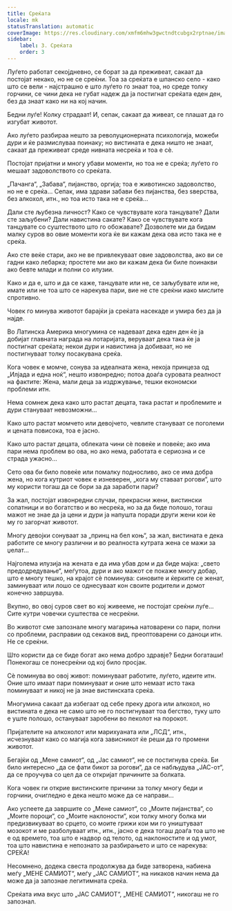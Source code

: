 ```yaml
---
title: Среќата
locale: mk
statusTranslation: automatic
coverImage: https://res.cloudinary.com/xmfm6mhw3gwctndtcubgx2rptnae/image/upload/v1741354419/small_cover_la_gran_rebelion_28716e29d2.webp
sidebar:
    label: 3. Среќата
    order: 3
---
```

Луѓето работат секојдневно, се борат за да преживеат, сакаат да постојат некако, но не се среќни. Тоа за среќата е шпанско село - како што се вели - најстрашно е што луѓето го знаат тоа, но среде толку горчини, се чини дека не губат надеж да ја постигнат среќата еден ден, без да знаат како ни на кој начин.

Бедни луѓе! Колку страдаат! И, сепак, сакаат да живеат, се плашат да го изгубат животот.

Ако луѓето разбираа нешто за револуционерната психологија, можеби дури и ќе размислуваа поинаку; но вистината е дека ништо не знаат, сакаат да преживеат среде нивната несреќа и тоа е сè.

Постојат пријатни и многу убави моменти, но тоа не е среќа; луѓето го мешаат задоволството со среќата.

„Пачанга“, „Забава“, пијанство, оргија; тоа е животинско задоволство, но не е среќа... Сепак, има здрави забави без пијанства, без ѕверства, без алкохол, итн., но тоа исто така не е среќа...

Дали сте љубезна личност? Како се чувствувате кога танцувате? Дали сте заљубени? Дали навистина сакате? Како се чувствувате кога танцувате со суштеството што го обожавате? Дозволете ми да бидам малку суров во овие моменти кога ќе ви кажам дека ова исто така не е среќа.

Ако сте веќе стари, ако не ве привлекуваат овие задоволства, ако ви се гадни како лебарка; простете ми ако ви кажам дека би биле поинакви ако бевте млади и полни со илузии.

Како и да е, што и да се каже, танцувате или не, се заљубувате или не, имате или не тоа што се нарекува пари, вие не сте среќни иако мислите спротивно.

Човек го минува животот барајќи ја среќата насекаде и умира без да ја најде.

Во Латинска Америка многумина се надеваат дека еден ден ќе ја добијат главната награда на лотаријата, веруваат дека така ќе ја постигнат среќата; некои дури и навистина ја добиваат, но не постигнуваат толку посакувана среќа.

Кога човек е момче, сонува за идеалната жена, некоја принцеза од „Илјада и една ноќ“, нешто извонредно; потоа доаѓа суровата реалност на фактите: Жена, мали деца за издржување, тешки економски проблеми итн.

Нема сомнеж дека како што растат децата, така растат и проблемите и дури стануваат невозможни...

Како што растат момчето или девојчето, чевлите стануваат се поголеми и цената повисока, тоа е јасно.

Како што растат децата, облеката чини сè повеќе и повеќе; ако има пари нема проблем во ова, но ако нема, работата е сериозна и се страда ужасно...

Сето ова би било повеќе или помалку подносливо, ако се има добра жена, но кога кутриот човек е изневерен, „кога му ставаат рогови“, што му користи тогаш да се бори за да заработи пари?

За жал, постојат извонредни случаи, прекрасни жени, вистински сопатници и во богатство и во несреќа, но за да биде полошо, тогаш мажот не знае да ја цени и дури ја напушта поради други жени кои ќе му го загорчат животот.

Многу девојки сонуваат за „принц на бел коњ“, за жал, вистината е дека работите се многу различни и во реалноста кутрата жена се мажи за џелат...

Најголема илузија на жената е да има убав дом и да биде мајка: „свето предодредување“, меѓутоа, дури и ако мажот се покаже многу добар, што е многу тешко, на крајот сè поминува: синовите и ќерките се женат, заминуваат или лошо се однесуваат кон своите родители и домот конечно завршува.

Вкупно, во овој суров свет во кој живееме, не постојат среќни луѓе... Сите кутри човечки суштества се несреќни.

Во животот сме запознале многу магариња натоварени со пари, полни со проблеми, расправии од секаков вид, преоптоварени со даноци итн. Не се среќни.

Што користи да се биде богат ако нема добро здравје? Бедни богаташи! Понекогаш се понесреќни од кој било просјак.

Сè поминува во овој живот: поминуваат работите, луѓето, идеите итн. Оние што имаат пари поминуваат и оние што немаат исто така поминуваат и никој не ја знае вистинската среќа.

Многумина сакаат да избегаат од себе преку дрога или алкохол, но вистината е дека не само што не го постигнуваат тоа бегство, туку што е уште полошо, остануваат заробени во пеколот на порокот.

Пријателите на алкохолот или марихуаната или „ЛСД“, итн., исчезнуваат како со магија кога зависникот ќе реши да го промени животот.

Бегајќи од „Мене самиот“, од „Јас самиот“, не се постигнува среќа. Би било интересно „да се фати бикот за рогови“, да се набљудува „ЈАС-от“, да се проучува со цел да се откријат причините за болката.

Кога човек ги открие вистинските причини за толку многу беди и горчини, очигледно е дека нешто може да се направи...

Ако успеете да завршите со „Мене самиот“, со „Моите пијанства“, со „Моите пороци“, со „Моите наклоности“, кои толку многу болка ми предизвикуваат во срцето, со моите грижи кои ми го уништуваат мозокот и ме разболуваат итн., итн., јасно е дека тогаш доаѓа тоа што не е од времето, тоа што е надвор од телото, од наклоностите и од умот, тоа што навистина е непознато за разбирањето и што се нарекува: СРЕЌА!

Несомнено, додека свеста продолжува да биде затворена, набиена меѓу „МЕНЕ САМИОТ“, меѓу „ЈАС САМИОТ“, на никаков начин нема да може да ја запознае легитимната среќа.

Среќата има вкус што „ЈАС САМИОТ“, „МЕНЕ САМИОТ“, никогаш не го запознал.

